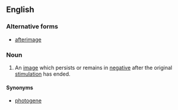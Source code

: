 {{also|afterimage}}
==English==

===Alternative forms===
* [[afterimage]]

===Noun===
{{en-noun|head=[[after]]-[[image]]}}

# An [[image]] which persists or remains in [[negative]] after the original [[stimulation]] has ended.

====Synonyms====
* [[photogene]]